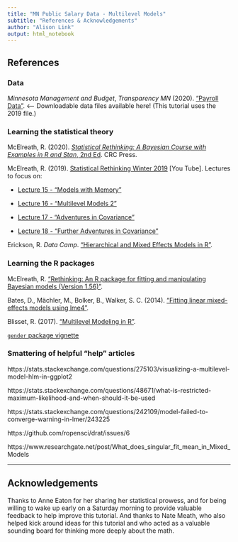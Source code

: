 ```yaml
---
title: "MN Public Salary Data - Multilevel Models"
subtitle: "References & Acknowledgements"
author: "Alison Link"
output: html_notebook
---
```


## References

### Data

_Minnesota Management and Budget_, _Transparency MN_ (2020). ["Payroll Data"](https://mn.gov/mmb/transparency-mn/payrolldata.jsp). <-- Downloadable data files available here!  (This tutorial uses the 2019 file.)


### Learning the statistical theory

McElreath, R. (2020). [_Statistical Rethinking: A Bayesian Course with Examples in R and Stan_, 2nd Ed](https://www.routledge.com/Statistical-Rethinking-A-Bayesian-Course-with-Examples-in-R-and-STAN/McElreath/p/book/9780367139919). CRC Press. 

McElreath, R. (2019). [Statistical Rethinking Winter 2019](https://www.youtube.com/playlist?list=PLDcUM9US4XdNM4Edgs7weiyIguLSToZRI) [You Tube]. Lectures to focus on:

- [Lecture 15 - "Models with Memory"](https://www.youtube.com/watch?v=AALYPv5xSos&list=PLDcUM9US4XdNM4Edgs7weiyIguLSToZRI&index=15)

- [Lecture 16 - "Multilevel Models 2"](https://www.youtube.com/watch?v=ZG3Oe35R5sY&list=PLDcUM9US4XdNM4Edgs7weiyIguLSToZRI&index=16)

- [Lecture 17 - "Adventures in Covariance"](https://www.youtube.com/watch?v=yfXpjmWgyXU&list=PLDcUM9US4XdNM4Edgs7weiyIguLSToZRI&index=17)

- [Lecture 18 - "Further Adventures in Covariance"](https://www.youtube.com/watch?v=e5cgiAGBKzI&list=PLDcUM9US4XdNM4Edgs7weiyIguLSToZRI&index=18)

Erickson, R. _Data Camp_. ["Hierarchical and Mixed Effects Models in R"](https://learn.datacamp.com/courses/hierarchical-and-mixed-effects-models-in-r).


### Learning the R packages

McElreath, R. ["Rethinking: An R package for fitting and manipulating Bayesian models (Version 1.56)"](http://xcelab.net/R/rethinking_package.pdf).

Bates, D., Mächler, M., Bolker, B., Walker, S. C. (2014). ["Fitting linear mixed-effects models using lme4"](https://arxiv.org/pdf/1406.5823.pdf).

Blisset, R. (2017). ["Multilevel Modeling in R"](https://rpubs.com/rslbliss/r_mlm_ws).

[`gender` package vignette](https://cran.r-project.org/web/packages/gender/gender.pdf)


### Smattering of helpful "help" articles

https://stats.stackexchange.com/questions/275103/visualizing-a-multilevel-model-hlm-in-ggplot2

https://stats.stackexchange.com/questions/48671/what-is-restricted-maximum-likelihood-and-when-should-it-be-used

https://stats.stackexchange.com/questions/242109/model-failed-to-converge-warning-in-lmer/243225

https://github.com/ropensci/drat/issues/6

https://www.researchgate.net/post/What_does_singular_fit_mean_in_Mixed_Models

***

## Acknowledgements

Thanks to Anne Eaton for her sharing her statistical prowess, and for being willing to wake up early on a Saturday morning to provide valuable feedback to help improve this tutorial.  And thanks to Nate Meath, who also helped kick around ideas for this tutorial and who acted as a valuable sounding board for thinking more deeply about the math.

